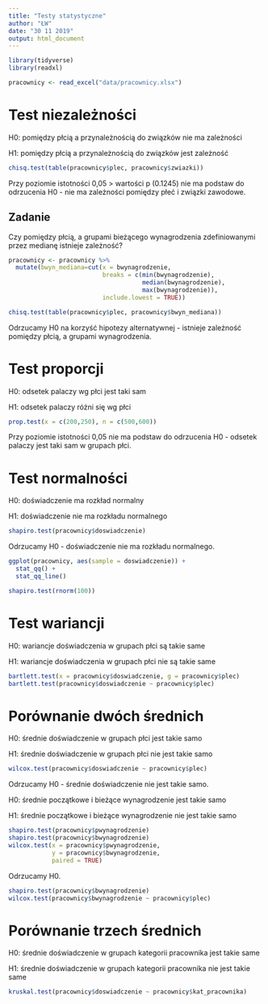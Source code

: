 ```yaml
---
title: "Testy statystyczne"
author: "ŁW"
date: "30 11 2019"
output: html_document
---
```


```r
library(tidyverse)
library(readxl)

pracownicy <- read_excel("data/pracownicy.xlsx")
```

# Test niezależności

H0: pomiędzy płcią a przynależnością do związków nie ma zależności

H1: pomiędzy płcią a przynależnością do związków jest zależność

```r
chisq.test(table(pracownicy$plec, pracownicy$zwiazki))
```

Przy poziomie istotności 0,05 > wartości p (0.1245) nie ma podstaw do odrzucenia H0 - nie ma zależności pomiędzy płeć i związki zawodowe.

## Zadanie

Czy pomiędzy płcią, a grupami bieżącego wynagrodzenia zdefiniowanymi przez medianę istnieje zależność?

```r
pracownicy <- pracownicy %>% 
  mutate(bwyn_mediana=cut(x = bwynagrodzenie,
                          breaks = c(min(bwynagrodzenie),
                                     median(bwynagrodzenie),
                                     max(bwynagrodzenie)),
                          include.lowest = TRUE))

chisq.test(table(pracownicy$plec, pracownicy$bwyn_mediana))
```

Odrzucamy H0 na korzyść hipotezy alternatywnej - istnieje zależność pomiędzy płcią, a grupami wynagrodzenia.

# Test proporcji

H0: odsetek palaczy wg płci jest taki sam

H1: odsetek palaczy różni się wg płci

```r
prop.test(x = c(200,250), n = c(500,600))
```

Przy poziomie istotności 0,05 nie ma podstaw do odrzucenia H0 - odsetek palaczy jest taki sam w grupach płci.

# Test normalności

H0: doświadczenie ma rozkład normalny

H1: doświadczenie nie ma rozkładu normalnego

```r
shapiro.test(pracownicy$doswiadczenie)
```

Odrzucamy H0 - doświadczenie nie ma rozkładu normalnego.

```r
ggplot(pracownicy, aes(sample = doswiadczenie)) +
  stat_qq() +
  stat_qq_line()
```

```r
shapiro.test(rnorm(100))
```

# Test wariancji

H0: wariancje doświadczenia w grupach płci są takie same

H1: wariancje doświadczenia w grupach płci nie są takie same

```r
bartlett.test(x = pracownicy$doswiadczenie, g = pracownicy$plec)
bartlett.test(pracownicy$doswiadczenie ~ pracownicy$plec)
```

# Porównanie dwóch średnich

H0: średnie doświadczenie w grupach płci jest takie samo

H1: średnie doświadczenie w grupach płci nie jest takie samo

```r
wilcox.test(pracownicy$doswiadczenie ~ pracownicy$plec)
```

Odrzucamy H0 - średnie doświadczenie nie jest takie samo.

H0: średnie początkowe i bieżące wynagrodzenie jest takie samo

H1: średnie początkowe i bieżące wynagrodzenie nie jest takie samo

```r
shapiro.test(pracownicy$pwynagrodzenie)
shapiro.test(pracownicy$bwynagrodzenie)
wilcox.test(x = pracownicy$pwynagrodzenie, 
            y = pracownicy$bwynagrodzenie,
            paired = TRUE)
```

Odrzucamy H0.

```r
shapiro.test(pracownicy$bwynagrodzenie)
wilcox.test(pracownicy$bwynagrodzenie ~ pracownicy$plec)
```

# Porównanie trzech średnich

H0: średnie doświadczenie w grupach kategorii pracownika jest takie same

H1: średnie doświadczenie w grupach kategorii pracownika nie jest takie same

```r
kruskal.test(pracownicy$doswiadczenie ~ pracownicy$kat_pracownika)
```














